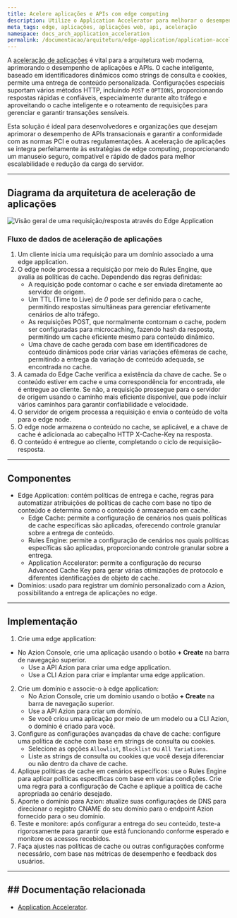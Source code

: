 ```yaml
---
title: Acelere aplicações e APIs com edge computing
description: Utilize o Application Accelerator para melhorar o desempenho de aplicações e APIs.
meta_tags: edge, aplicações, aplicações web, api, aceleração
namespace: docs_arch_application_acceleration
permalink: /documentacao/arquitetura/edge-application/application-acceleration/
---
```


A [aceleração de aplicações](https://www.azion.com/pt-br/solucoes/aceleracao-de-aplicacoes/) é vital para a arquitetura web moderna, aprimorando o desempenho de aplicações e APIs. O cache inteligente, baseado em identificadores dinâmicos como strings de consulta e cookies, permite uma entrega de conteúdo personalizada. Configurações especiais suportam vários métodos HTTP, incluindo `POST` e `OPTIONS`, proporcionando respostas rápidas e confiáveis, especialmente durante alto tráfego e aproveitando o cache inteligente e o roteamento de requisições para gerenciar e garantir transações sensíveis.

Esta solução é ideal para desenvolvedores e organizações que desejam aprimorar o desempenho de APIs transacionais e garantir a conformidade com as normas PCI e outras regulamentações. A aceleração de aplicações se integra perfeitamente às estratégias de edge computing, proporcionando um manuseio seguro, compatível e rápido de dados para melhor escalabilidade e redução da carga do servidor.

---

## Diagrama da arquitetura de aceleração de aplicações

![Visão geral de uma requisição/resposta através do Edge Application](/assets/docs/images/uploads/app-acceleration-arch.png)

### Fluxo de dados de aceleração de aplicações

1. Um cliente inicia uma requisição para um domínio associado a uma edge application.
2. O edge node processa a requisição por meio do Rules Engine, que avalia as políticas de cache. Dependendo das regras definidas:
    - A requisição pode contornar o cache e ser enviada diretamente ao servidor de origem.
    - Um TTL (Time to Live) de *0* pode ser definido para o cache, permitindo respostas simultâneas para gerenciar efetivamente cenários de alto tráfego.
    - As requisições POST, que normalmente contornam o cache, podem ser configuradas para microcaching, fazendo hash da resposta, permitindo um cache eficiente mesmo para conteúdo dinâmico.
    - Uma chave de cache gerada com base em identificadores de conteúdo dinâmicos pode criar várias variações efêmeras de cache, permitindo a entrega da variação de conteúdo adequada, se encontrada no cache.
3. A camada do Edge Cache verifica a existência da chave de cache. Se o conteúdo estiver em cache e uma correspondência for encontrada, ele é entregue ao cliente. Se não, a requisição prossegue para o servidor de origem usando o caminho mais eficiente disponível, que pode incluir vários caminhos para garantir confiabilidade e velocidade.
4. O servidor de origem processa a requisição e envia o conteúdo de volta para o edge node.
5. O edge node armazena o conteúdo no cache, se aplicável, e a chave de cache é adicionada ao cabeçalho HTTP X-Cache-Key na resposta.
6. O conteúdo é entregue ao cliente, completando o ciclo de requisição-resposta.

---

## Componentes
- Edge Application: contém políticas de entrega e cache, regras para automatizar atribuições de políticas de cache com base no tipo de conteúdo e determina como o conteúdo é armazenado em cache.
    - Edge Cache: permite a configuração de cenários nos quais políticas de cache específicas são aplicadas, oferecendo controle granular sobre a entrega de conteúdo.
    - Rules Engine: permite a configuração de cenários nos quais políticas específicas são aplicadas, proporcionando controle granular sobre a entrega.
    - Application Accelerator: permite a configuração do recurso Advanced Cache Key para gerar várias otimizações de protocolo e diferentes identificações de objeto de cache.
- Domínios: usado para registrar um domínio personalizado com a Azion, possibilitando a entrega de aplicações no edge.

---

## Implementação

1. Crie uma edge application:
- No Azion Console, crie uma aplicação usando o botão **+ Create** na barra de navegação superior.
    - Use a API Azion para criar uma edge application.
    - Use a CLI Azion para criar e implantar uma edge application.
2.  Crie um domínio e associe-o à edge application:
    - No Azion Console, crie um domínio usando o botão **+ Create** na barra de navegação superior.
    - Use a API Azion para criar um domínio.
    - Se você criou uma aplicação por meio de um modelo ou a CLI Azion, o domínio é criado para você.
3. Configure as configurações avançadas da chave de cache: configure uma política de cache com base em strings de consulta ou cookies.
    - Selecione as opções `Allowlist`, `Blocklist` ou `All Variations`.
    - Liste as strings de consulta ou cookies que você deseja diferenciar ou não dentro da chave de cache.
4. Aplique políticas de cache em cenários específicos: use o Rules Engine para aplicar políticas específicas com base em várias condições. Crie uma regra para a configuração de Cache e aplique a política de cache apropriada ao cenário desejado.
5. Aponte o domínio para Azion: atualize suas configurações de DNS para direcionar o registro CNAME do seu domínio para o endpoint Azion fornecido para o seu domínio.
6. Teste e monitore: após configurar a entrega do seu conteúdo, teste-a rigorosamente para garantir que está funcionando conforme esperado e monitore os acessos recebidos.
7. Faça ajustes nas políticas de cache ou outras configurações conforme necessário, com base nas métricas de desempenho e feedback dos usuários.

---

## ## Documentação relacionada

- [Application Accelerator](/pt-br/documentacao/produtos/build/edge-application/application-accelerator/).
